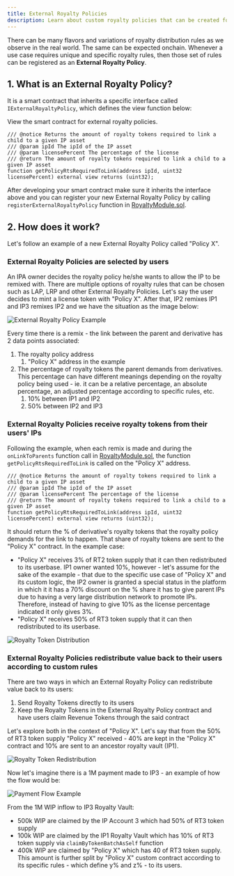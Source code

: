 ```yaml
---
title: External Royalty Policies
description: Learn about custom royalty policies that can be created for specific use cases
---
```


There can be many flavors and variations of royalty distribution rules as we observe in the real world. The same can be expected onchain. Whenever a use case requires unique and specific royalty rules, then those set of rules can be registered as an **External Royalty Policy**.

## 1. What is an External Royalty Policy?

It is a smart contract that inherits a specific interface called `IExternalRoyaltyPolicy`, which defines the view function below:

<CardGroup cols={1}>
  <Card
    title="IExternalRoyaltyPolicy.sol"
    href="https://github.com/storyprotocol/protocol-core-v1/blob/main/contracts/interfaces/modules/royalty/policies/IExternalRoyaltyPolicy.sol"
    icon="scroll"
    color="#ccb092"
  >
    View the smart contract for external royalty policies.
  </Card>
</CardGroup>

```solidity IExternalRoyaltyPolicy.sol
/// @notice Returns the amount of royalty tokens required to link a child to a given IP asset
/// @param ipId The ipId of the IP asset
/// @param licensePercent The percentage of the license
/// @return The amount of royalty tokens required to link a child to a given IP asset
function getPolicyRtsRequiredToLink(address ipId, uint32 licensePercent) external view returns (uint32);
```

After developing your smart contract make sure it inherits the interface above and you can register your new External Royalty Policy by calling `registerExternalRoyaltyPolicy` function in [RoyaltyModule.sol](https://github.com/storyprotocol/protocol-core-v1/blob/main/contracts/modules/royalty/RoyaltyModule.sol).

## 2. How does it work?

Let's follow an example of a new External Royalty Policy called "Policy X".

### External Royalty Policies are selected by users

An IPA owner decides the royalty policy he/she wants to allow the IP to be remixed with. There are multiple options of royalty rules that can be chosen such as LAP, LRP and other External Royalty Policies. Let's say the user decides to mint a license token with "Policy X". After that, IP2 remixes IP1 and IP3 remixes IP2 and we have the situation as the image below:

<Frame>
  <img src="/images/concepts/ep-0.png" alt="External Royalty Policy Example" />
</Frame>

Every time there is a remix - the link between the parent and derivative has 2 data points associated:

1. The royalty policy address
   1. "Policy X" address in the example
2. The percentage of royalty tokens the parent demands from derivatives. This percentage can have different meanings depending on the royalty policy being used - ie. it can be a relative percentage, an absolute percentage, an adjusted percentage according to specific rules, etc.
   1. 10% between IP1 and IP2
   2. 50% between IP2 and IP3

### External Royalty Policies receive royalty tokens from their users' IPs

Following the example, when each remix is made and during the `onLinkToParents` function call in [RoyaltyModule.sol](https://github.com/storyprotocol/protocol-core-v1/blob/main/contracts/modules/royalty/RoyaltyModule.sol), the function `getPolicyRtsRequiredToLink` is called on the "Policy X" address.

```solidity IExternalRoyaltyPolic.sol
/// @notice Returns the amount of royalty tokens required to link a child to a given IP asset
/// @param ipId The ipId of the IP asset
/// @param licensePercent The percentage of the license
/// @return The amount of royalty tokens required to link a child to a given IP asset
function getPolicyRtsRequiredToLink(address ipId, uint32 licensePercent) external view returns (uint32);
```

It should return the % of derivative's royalty tokens that the royalty policy demands for the link to happen. That share of royalty tokens are sent to the "Policy X" contract. In the example case:

- "Policy X" receives 3% of RT2 token supply that it can then redistributed to its userbase. IP1 owner wanted 10%, however - let's assume for the sake of the example - that due to the specific use case of "Policy X" and its custom logic, the IP2 owner is granted a special status in the platform in which it it has a 70% discount on the % share it has to give parent IPs due to having a very large distribution network to promote IPs. Therefore, instead of having to give 10% as the license percentage indicated it only gives 3%.
- "Policy X" receives 50% of RT3 token supply that it can then redistributed to its userbase.

<Frame>
  <img src="/images/concepts/ep-1.png" alt="Royalty Token Distribution" />
</Frame>

### External Royalty Policies redistribute value back to their users according to custom rules

There are two ways in which an External Royalty Policy can redistribute value back to its users:

1. Send Royalty Tokens directly to its users
2. Keep the Royalty Tokens in the External Royalty Policy contract and have users claim Revenue Tokens through the said contract

Let's explore both in the context of "Policy X". Let's say that from the 50% of RT3 token supply "Policy X" received - 40% are kept in the "Policy X" contract and 10% are sent to an ancestor royalty vault (IP1).

<Frame>
  <img src="/images/concepts/ep-2.png" alt="Royalty Token Redistribution" />
</Frame>

Now let's imagine there is a 1M payment made to IP3 - an example of how the flow would be:

<Frame>
  <img src="/images/concepts/ep-3.png" alt="Payment Flow Example" />
</Frame>

From the 1M WIP inflow to IP3 Royalty Vault:

- 500k WIP are claimed by the IP Account 3 which had 50% of RT3 token supply
- 100k WIP are claimed by the IP1 Royalty Vault which has 10% of RT3 token supply via `claimByTokenBatchAsSelf` function
- 400k WIP are claimed by "Policy X" which has 40 of RT3 token supply. This amount is further split by "Policy X" custom contract according to its specific rules - which define y% and z% - to its users.
